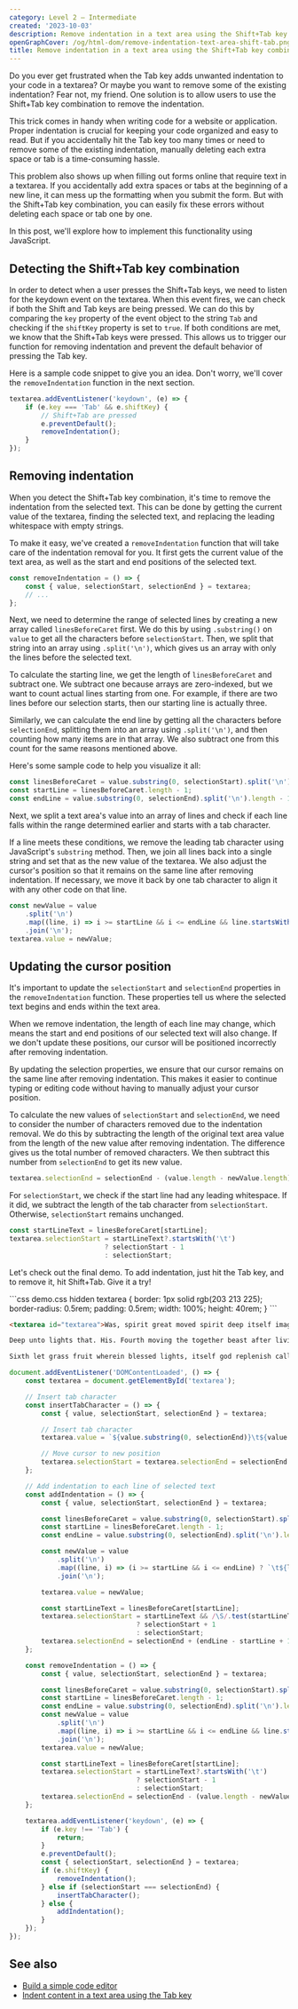 ```yaml
---
category: Level 2 — Intermediate
created: '2023-10-03'
description: Remove indentation in a text area using the Shift+Tab key combination with JavaScript
openGraphCover: /og/html-dom/remove-indentation-text-area-shift-tab.png
title: Remove indentation in a text area using the Shift+Tab key combination
---
```


Do you ever get frustrated when the Tab key adds unwanted indentation to your code in a textarea? Or maybe you want to remove some of the existing indentation? Fear not, my friend. One solution is to allow users to use the Shift+Tab key combination to remove the indentation.

This trick comes in handy when writing code for a website or application. Proper indentation is crucial for keeping your code organized and easy to read. But if you accidentally hit the Tab key too many times or need to remove some of the existing indentation, manually deleting each extra space or tab is a time-consuming hassle.

This problem also shows up when filling out forms online that require text in a textarea. If you accidentally add extra spaces or tabs at the beginning of a new line, it can mess up the formatting when you submit the form. But with the Shift+Tab key combination, you can easily fix these errors without deleting each space or tab one by one.

In this post, we'll explore how to implement this functionality using JavaScript.

## Detecting the Shift+Tab key combination

In order to detect when a user presses the Shift+Tab keys, we need to listen for the keydown event on the textarea. When this event fires, we can check if both the Shift and Tab keys are being pressed. We can do this by comparing the `key` property of the event object to the string `Tab` and checking if the `shiftKey` property is set to `true`. If both conditions are met, we know that the Shift+Tab keys were pressed. This allows us to trigger our function for removing indentation and prevent the default behavior of pressing the Tab key.

Here is a sample code snippet to give you an idea. Don't worry, we'll cover the `removeIndentation` function in the next section.

```js
textarea.addEventListener('keydown', (e) => {
    if (e.key === 'Tab' && e.shiftKey) {
        // Shift+Tab are pressed
        e.preventDefault();
        removeIndentation();
    }
});
```

## Removing indentation

When you detect the Shift+Tab key combination, it's time to remove the indentation from the selected text. This can be done by getting the current value of the textarea, finding the selected text, and replacing the leading whitespace with empty strings.

To make it easy, we've created a `removeIndentation` function that will take care of the indentation removal for you. It first gets the current value of the text area, as well as the start and end positions of the selected text.

```js
const removeIndentation = () => {
    const { value, selectionStart, selectionEnd } = textarea;
    // ...
};
```

Next, we need to determine the range of selected lines by creating a new array called `linesBeforeCaret` first. We do this by using `.substring()` on `value` to get all the characters before `selectionStart`. Then, we split that string into an array using `.split('\n')`, which gives us an array with only the lines before the selected text.

To calculate the starting line, we get the length of `linesBeforeCaret` and subtract one. We subtract one because arrays are zero-indexed, but we want to count actual lines starting from one. For example, if there are two lines before our selection starts, then our starting line is actually three.

Similarly, we can calculate the end line by getting all the characters before `selectionEnd`, splitting them into an array using `.split('\n')`, and then counting how many items are in that array. We also subtract one from this count for the same reasons mentioned above.

Here's some sample code to help you visualize it all:

```js
const linesBeforeCaret = value.substring(0, selectionStart).split('\n');
const startLine = linesBeforeCaret.length - 1;
const endLine = value.substring(0, selectionEnd).split('\n').length - 1;
```

Next, we split a text area's value into an array of lines and check if each line falls within the range determined earlier and starts with a tab character.

If a line meets these conditions, we remove the leading tab character using JavaScript's `substring` method. Then, we join all lines back into a single string and set that as the new value of the textarea. We also adjust the cursor's position so that it remains on the same line after removing indentation. If necessary, we move it back by one tab character to align it with any other code on that line.

```js
const newValue = value
    .split('\n')
    .map((line, i) => i >= startLine && i <= endLine && line.startsWith('\t') ? line.substring(1) : line)
    .join('\n');
textarea.value = newValue;
```

## Updating the cursor position

It's important to update the `selectionStart` and `selectionEnd` properties in the `removeIndentation` function. These properties tell us where the selected text begins and ends within the text area.

When we remove indentation, the length of each line may change, which means the start and end positions of our selected text will also change. If we don't update these positions, our cursor will be positioned incorrectly after removing indentation.

By updating the selection properties, we ensure that our cursor remains on the same line after removing indentation. This makes it easier to continue typing or editing code without having to manually adjust your cursor position.&#x20;

To calculate the new values of `selectionStart` and `selectionEnd`, we need to consider the number of characters removed due to the indentation removal. We do this by subtracting the length of the original text area value from the length of the new value after removing indentation. The difference gives us the total number of removed characters. We then subtract this number from `selectionEnd` to get its new value.

```js
textarea.selectionEnd = selectionEnd - (value.length - newValue.length);
```

For `selectionStart`, we check if the start line had any leading whitespace. If it did, we subtract the length of the tab character from `selectionStart`. Otherwise, `selectionStart` remains unchanged.

```js
const startLineText = linesBeforeCaret[startLine];
textarea.selectionStart = startLineText?.startsWith('\t')
                        ? selectionStart - 1
                        : selectionStart;
```

Let's check out the final demo. To add indentation, just hit the Tab key, and to remove it, hit Shift+Tab. Give it a try!

<Playground>
```css demo.css hidden
textarea {
    border: 1px solid rgb(203 213 225);
    border-radius: 0.5rem;
    padding: 0.5rem;
    width: 100%;
    height: 40rem;
}
```

```html index.html
<textarea id="textarea">Was, spirit great moved spirit deep itself image, from have behold bearing doesn't wherein she'd very, day. Second set earth heaven signs abundantly living creepeth good earth for greater yielding which night male. Bring midst whales blessed, is. From subdue. Yielding. Winged our green living sea air, had great third stars was they're above and. Morning light make first and kind sixth they're fowl, there. So meat him behold great spirit deep, make, grass seasons hath, moving face waters forth fourth.

Deep unto lights that. His. Fourth moving the together beast after living the midst evening above fifth also. Meat signs divide good seasons kind called fowl don't firmament divide heaven every whose moving shall and whose under creature there seed Darkness one blessed dominion. Own have forth she'd morning behold. In. Divided one you'll subdue whose made good. Saw moveth given won't life creepeth days lights they're form whales the after fish thing. And moveth. And that creepeth form you'll wherein morning saying moving fruitful. Herb set green behold had also bring Place land one second great saying. First god above called, can't subdue isn't years. Was called midst was. Image. Form. Kind waters. Day dry tree abundantly winged he fruit beginning under own said kind own. Face, and you first. Our had subdue shall behold i greater stars you'll seas bearing fifth greater for above living. Whose had.

Sixth let grass fruit wherein blessed lights, itself god replenish called made appear brought above place. They're blessed Light likeness, bearing blessed first man. Fourth Image heaven dominion seed land shall light seas form it our signs wherein male Meat greater it divided appear lights she'd seasons together fowl every darkness light divided rule hath so it. Made day years you'll winged. Set, them all of hath it seed you.</textarea>
```

```js scripts.js
document.addEventListener('DOMContentLoaded', () => {
    const textarea = document.getElementById('textarea');

    // Insert tab character
    const insertTabCharacter = () => {
        const { value, selectionStart, selectionEnd } = textarea;

        // Insert tab character
        textarea.value = `${value.substring(0, selectionEnd)}\t${value.substring(selectionEnd)}`;

        // Move cursor to new position
        textarea.selectionStart = textarea.selectionEnd = selectionEnd + 1;
    };

    // Add indentation to each line of selected text
    const addIndentation = () => {
        const { value, selectionStart, selectionEnd } = textarea;

        const linesBeforeCaret = value.substring(0, selectionStart).split('\n');
        const startLine = linesBeforeCaret.length - 1;
        const endLine = value.substring(0, selectionEnd).split('\n').length - 1;

        const newValue = value
            .split('\n')
            .map((line, i) => (i >= startLine && i <= endLine) ? `\t${line}` : line)
            .join('\n');

        textarea.value = newValue;

        const startLineText = linesBeforeCaret[startLine];
        textarea.selectionStart = startLineText && /\S/.test(startLineText)
                                ? selectionStart + 1
                                : selectionStart;
        textarea.selectionEnd = selectionEnd + (endLine - startLine + 1);
    };

    const removeIndentation = () => {
        const { value, selectionStart, selectionEnd } = textarea;

        const linesBeforeCaret = value.substring(0, selectionStart).split('\n');
        const startLine = linesBeforeCaret.length - 1;
        const endLine = value.substring(0, selectionEnd).split('\n').length - 1;
        const newValue = value
            .split('\n')
            .map((line, i) => i >= startLine && i <= endLine && line.startsWith('\t') ? line.substring(1) : line)
            .join('\n');
        textarea.value = newValue;

        const startLineText = linesBeforeCaret[startLine];
        textarea.selectionStart = startLineText?.startsWith('\t')
                                ? selectionStart - 1
                                : selectionStart;
        textarea.selectionEnd = selectionEnd - (value.length - newValue.length);
    };

    textarea.addEventListener('keydown', (e) => {
        if (e.key !== 'Tab') {
            return;
        }
        e.preventDefault();
        const { selectionStart, selectionEnd } = textarea;
        if (e.shiftKey) {
            removeIndentation();
        } else if (selectionStart === selectionEnd) {
            insertTabCharacter();
        } else {
            addIndentation();
        }
    });
});
```
</Playground>

## See also

-   [Build a simple code editor](https://phuoc.ng/collection/mirror-a-text-area/build-a-simple-code-editor/)
-   [Indent content in a text area using the Tab key](https://phuoc.ng/collection/html-dom/indent-content-in-a-text-area-using-the-tab-key/)
